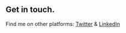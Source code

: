 ## Get in touch.

Find me on other platforms: [Twitter](https://www.twitter.com) & [LinkedIn](https://www.linkedin.com/)
